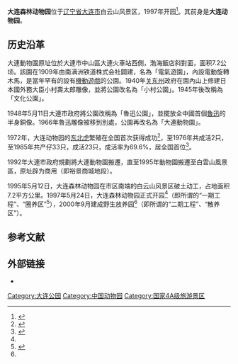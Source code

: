 {{Infobox zoo
|zoo_name=大连森林动物园
|logo=
|logo_width=
|logo_caption=
|image=Dalian_Forest_Zoo.jpg
|image_width= 300px
|image_caption= 大连森林动物园正门
|date_opened= 1997年
|date_closed=
|location=[[中国|中国]][[辽宁省|辽宁省]][[大连市|大连市]]
|area=
|coordinates=
|num_animals=3000+
|num_species=200+
|members=
|exhibits=
|website=http://www.dlzoo.com/
}}

'''大连森林动物园'''位于[[辽宁省|辽宁省]][[大连市|大连市]]白云山风景区，1997年开园<ref name="NewZoo">{{cite book|author=《大连市爱国卫生运动志》编委会|title=大连市爱国卫生运动志|year=2001|pages=84|url=http://d.g.wanfangdata.com.cn/LocalChronicleItem_6357681.aspx|deadurl=yes|archiveurl=https://web.archive.org/web/20140330214849/http://d.g.wanfangdata.com.cn/LocalChronicleItem_6357681.aspx|archivedate=2014-03-30|access-date=2014-03-30}}</ref>。其前身是'''大连动物园'''。

== 历史沿革 ==
大連動物園原址位於大連市中山區大連火車站西側，渤海飯店斜對面，面积7.2公顷。該園在1909年由南满洲铁道株式会社闢建，名為「電氣遊園」，內設電動旋轉木馬，是當年罕有的設有[[機動遊戲|機動遊戲]]的公園。1940年[[关东州|关东州]]政府在園內山上修建日本國外務大臣小村壽太郎雕像，並將公園改名為「小村公園」。1945年後改稱為「文化公園」。

1948年5月11日大連市政府將公園改稱為「魯迅公園」，並擺放全中國首個[[魯迅|魯迅]]的半身銅像。1966年魯迅雕像被移到別處，公園再改名為「大連動物園」。

1972年，大连动物园的[[东北虎|东北虎]]繁殖在全国首次获得成功<ref name="EPA">{{cite isbn|7806016384}}</ref>，至1976年共成活2只，至1985年共产仔33只，成活23只，成活率为69.6%，居全国首位<ref>{{cite isbn|7805555621}}</ref>。

1992年大連市政府規劃將大連動物園搬遷，直至1995年動物園搬遷至白雲山風景區，原址辟为商用（即裕景商城地段）。

1995年5月12日，大连森林动物园在市区南端的白云山风景区破土动工，占地面积7.2平方公里。1997年5月24日，大连森林动物园正式开园<ref name="NewZoo" />（即所谓的“一期工程”、“圈养区”<ref name="About">{{cite web|title=公园简介|url=http://www.dlzoo.com/display.asp?tid=1&pid=%D4%B0%C7%F8%BD%E9%C9%DC&t=%B9%AB%D4%B0%BC%F2%BD%E9|accessdate=2014-03-31|publisher=大连森林动物园|archive-url=https://web.archive.org/web/20160331092352/http://www.dlzoo.com/display.asp?tid=1&pid=%D4%B0%C7%F8%BD%E9%C9%DC&t=%B9%AB%D4%B0%BC%F2%BD%E9|archive-date=2016-03-31|dead-url=yes}}</ref>），2000年9月建成野生放养园<ref name="EPA" />（即所谓的“二期工程”、“散养区”）。

==参考文献==
{{reflist}}

==外部链接==
* {{Official website|http://www.dlzoo.com/}}

{{中国动物园}}
[[Category:大连公园|Category:大连公园]]
[[Category:中国动物园|Category:中国动物园]]
[[Category:国家4A级旅游景区|Category:国家4A级旅游景区]]